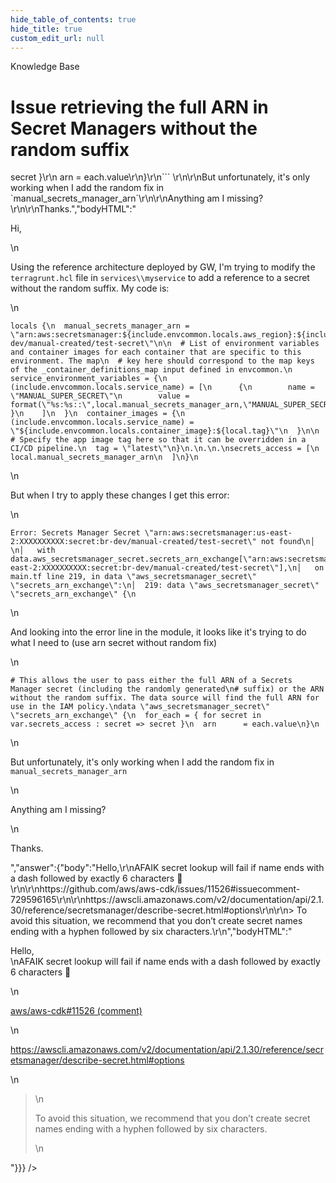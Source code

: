 ```yaml
---
hide_table_of_contents: true
hide_title: true
custom_edit_url: null
---
```



<CenterLayout>
<span className="title">Knowledge Base</span>
<h1>Issue retrieving the full ARN in Secret Managers without the random suffix</h1>
<GitHub discussion={{"id":"D_kwDOF8slf84AOsdT","number":169,"author":{"login":"fsanzdev"},"title":"Issue retrieving the full ARN in Secret Managers without the random suffix","body":"Hi, \r\n\r\nUsing the reference architecture deployed by GW, I'm trying to modify the `terragrunt.hcl` file in `services\\myservice` to add a reference to a secret without the random suffix. My code is:\r\n\r\n```\r\nlocals {\r\n  manual_secrets_manager_arn = \"arn:aws:secretsmanager:${include.envcommon.locals.aws_region}:${include.envcommon.locals.account_id}:secret:br-dev/manual-created/test-secret\"\r\n\r\n  # List of environment variables and container images for each container that are specific to this environment. The map\r\n  # key here should correspond to the map keys of the _container_definitions_map input defined in envcommon.\r\n  service_environment_variables = {\r\n    (include.envcommon.locals.service_name) = [\r\n      {\r\n        name = \"MANUAL_SUPER_SECRET\"\r\n        value = format(\"%s:%s::\",local.manual_secrets_manager_arn,\"MANUAL_SUPER_SECRET\")\r\n      }\r\n    ]\r\n  }\r\n  container_images = {\r\n    (include.envcommon.locals.service_name) = \"${include.envcommon.locals.container_image}:${local.tag}\"\r\n  }\r\n\r\n  # Specify the app image tag here so that it can be overridden in a CI/CD pipeline.\r\n  tag = \"latest\"\r\n}\r\n.\r\n.\r\n.\r\nsecrets_access = [\r\n     local.manual_secrets_manager_arn\r\n  ]\r\n}\r\n```\r\n\r\nBut when I try to apply these changes I get this error:\r\n\r\n```\r\nError: Secrets Manager Secret \"arn:aws:secretsmanager:us-east-2:XXXXXXXXXX:secret:br-dev/manual-created/test-secret\" not found\r\n│ \r\n│   with data.aws_secretsmanager_secret.secrets_arn_exchange[\"arn:aws:secretsmanager:us-east-2:XXXXXXXXXX:secret:br-dev/manual-created/test-secret\"],\r\n│   on main.tf line 219, in data \"aws_secretsmanager_secret\" \"secrets_arn_exchange\":\r\n│  219: data \"aws_secretsmanager_secret\" \"secrets_arn_exchange\" {\r\n```\r\n\r\nAnd looking into the error line in the module, it looks like it's trying to do what I need to (use arn secret without random fix)\r\n\r\n```\r\n# This allows the user to pass either the full ARN of a Secrets Manager secret (including the randomly generated\r\n# suffix) or the ARN without the random suffix. The data source will find the full ARN for use in the IAM policy.\r\ndata \"aws_secretsmanager_secret\" \"secrets_arn_exchange\" {\r\n  for_each = { for secret in var.secrets_access : secret => secret }\r\n  arn      = each.value\r\n}\r\n``` \r\n\r\nBut unfortunately, it's only working when I add the random fix in `manual_secrets_manager_arn`\r\n\r\nAnything am I missing? \r\n\r\nThanks.","bodyHTML":"<p dir=\"auto\">Hi,</p>\n<p dir=\"auto\">Using the reference architecture deployed by GW, I'm trying to modify the <code class=\"notranslate\">terragrunt.hcl</code> file in <code class=\"notranslate\">services\\myservice</code> to add a reference to a secret without the random suffix. My code is:</p>\n<div class=\"snippet-clipboard-content notranslate position-relative overflow-auto\" data-snippet-clipboard-copy-content=\"locals {\n  manual_secrets_manager_arn = &quot;arn:aws:secretsmanager:${include.envcommon.locals.aws_region}:${include.envcommon.locals.account_id}:secret:br-dev/manual-created/test-secret&quot;\n\n  # List of environment variables and container images for each container that are specific to this environment. The map\n  # key here should correspond to the map keys of the _container_definitions_map input defined in envcommon.\n  service_environment_variables = {\n    (include.envcommon.locals.service_name) = [\n      {\n        name = &quot;MANUAL_SUPER_SECRET&quot;\n        value = format(&quot;%s:%s::&quot;,local.manual_secrets_manager_arn,&quot;MANUAL_SUPER_SECRET&quot;)\n      }\n    ]\n  }\n  container_images = {\n    (include.envcommon.locals.service_name) = &quot;${include.envcommon.locals.container_image}:${local.tag}&quot;\n  }\n\n  # Specify the app image tag here so that it can be overridden in a CI/CD pipeline.\n  tag = &quot;latest&quot;\n}\n.\n.\n.\nsecrets_access = [\n     local.manual_secrets_manager_arn\n  ]\n}\"><pre class=\"notranslate\"><code>locals {\n  manual_secrets_manager_arn = \"arn:aws:secretsmanager:${include.envcommon.locals.aws_region}:${include.envcommon.locals.account_id}:secret:br-dev/manual-created/test-secret\"\n\n  # List of environment variables and container images for each container that are specific to this environment. The map\n  # key here should correspond to the map keys of the _container_definitions_map input defined in envcommon.\n  service_environment_variables = {\n    (include.envcommon.locals.service_name) = [\n      {\n        name = \"MANUAL_SUPER_SECRET\"\n        value = format(\"%s:%s::\",local.manual_secrets_manager_arn,\"MANUAL_SUPER_SECRET\")\n      }\n    ]\n  }\n  container_images = {\n    (include.envcommon.locals.service_name) = \"${include.envcommon.locals.container_image}:${local.tag}\"\n  }\n\n  # Specify the app image tag here so that it can be overridden in a CI/CD pipeline.\n  tag = \"latest\"\n}\n.\n.\n.\nsecrets_access = [\n     local.manual_secrets_manager_arn\n  ]\n}\n</code></pre></div>\n<p dir=\"auto\">But when I try to apply these changes I get this error:</p>\n<div class=\"snippet-clipboard-content notranslate position-relative overflow-auto\" data-snippet-clipboard-copy-content=\"Error: Secrets Manager Secret &quot;arn:aws:secretsmanager:us-east-2:XXXXXXXXXX:secret:br-dev/manual-created/test-secret&quot; not found\n│ \n│   with data.aws_secretsmanager_secret.secrets_arn_exchange[&quot;arn:aws:secretsmanager:us-east-2:XXXXXXXXXX:secret:br-dev/manual-created/test-secret&quot;],\n│   on main.tf line 219, in data &quot;aws_secretsmanager_secret&quot; &quot;secrets_arn_exchange&quot;:\n│  219: data &quot;aws_secretsmanager_secret&quot; &quot;secrets_arn_exchange&quot; {\"><pre class=\"notranslate\"><code>Error: Secrets Manager Secret \"arn:aws:secretsmanager:us-east-2:XXXXXXXXXX:secret:br-dev/manual-created/test-secret\" not found\n│ \n│   with data.aws_secretsmanager_secret.secrets_arn_exchange[\"arn:aws:secretsmanager:us-east-2:XXXXXXXXXX:secret:br-dev/manual-created/test-secret\"],\n│   on main.tf line 219, in data \"aws_secretsmanager_secret\" \"secrets_arn_exchange\":\n│  219: data \"aws_secretsmanager_secret\" \"secrets_arn_exchange\" {\n</code></pre></div>\n<p dir=\"auto\">And looking into the error line in the module, it looks like it's trying to do what I need to (use arn secret without random fix)</p>\n<div class=\"snippet-clipboard-content notranslate position-relative overflow-auto\" data-snippet-clipboard-copy-content=\"# This allows the user to pass either the full ARN of a Secrets Manager secret (including the randomly generated\n# suffix) or the ARN without the random suffix. The data source will find the full ARN for use in the IAM policy.\ndata &quot;aws_secretsmanager_secret&quot; &quot;secrets_arn_exchange&quot; {\n  for_each = { for secret in var.secrets_access : secret =&gt; secret }\n  arn      = each.value\n}\"><pre class=\"notranslate\"><code># This allows the user to pass either the full ARN of a Secrets Manager secret (including the randomly generated\n# suffix) or the ARN without the random suffix. The data source will find the full ARN for use in the IAM policy.\ndata \"aws_secretsmanager_secret\" \"secrets_arn_exchange\" {\n  for_each = { for secret in var.secrets_access : secret =&gt; secret }\n  arn      = each.value\n}\n</code></pre></div>\n<p dir=\"auto\">But unfortunately, it's only working when I add the random fix in <code class=\"notranslate\">manual_secrets_manager_arn</code></p>\n<p dir=\"auto\">Anything am I missing?</p>\n<p dir=\"auto\">Thanks.</p>","answer":{"body":"Hello,\r\nAFAIK secret lookup will fail if name ends with a dash followed by exactly 6 characters 🤷\r\n\r\nhttps://github.com/aws/aws-cdk/issues/11526#issuecomment-729596165\r\n\r\nhttps://awscli.amazonaws.com/v2/documentation/api/2.1.30/reference/secretsmanager/describe-secret.html#options\r\n\r\n> To avoid this situation, we recommend that you don’t create secret names ending with a hyphen followed by six characters.\r\n","bodyHTML":"<p dir=\"auto\">Hello,<br>\nAFAIK secret lookup will fail if name ends with a dash followed by exactly 6 characters <g-emoji class=\"g-emoji\" alias=\"shrug\" fallback-src=\"https://github.githubassets.com/images/icons/emoji/unicode/1f937.png\">🤷</g-emoji></p>\n<p dir=\"auto\"><a class=\"issue-link js-issue-link\" data-error-text=\"Failed to load title\" data-id=\"745025983\" data-permission-text=\"Title is private\" data-url=\"https://github.com/aws/aws-cdk/issues/11526\" data-hovercard-type=\"issue\" data-hovercard-url=\"/aws/aws-cdk/issues/11526/hovercard?comment_id=729596165&amp;comment_type=issue_comment\" href=\"https://github.com/aws/aws-cdk/issues/11526#issuecomment-729596165\">aws/aws-cdk#11526 (comment)</a></p>\n<p dir=\"auto\"><a href=\"https://awscli.amazonaws.com/v2/documentation/api/2.1.30/reference/secretsmanager/describe-secret.html#options\" rel=\"nofollow\">https://awscli.amazonaws.com/v2/documentation/api/2.1.30/reference/secretsmanager/describe-secret.html#options</a></p>\n<blockquote>\n<p dir=\"auto\">To avoid this situation, we recommend that you don’t create secret names ending with a hyphen followed by six characters.</p>\n</blockquote>"}}} />

</CenterLayout>
  

<!-- ##DOCS-SOURCER-START
{
  "sourcePlugin": "github-discussions",
  "hash": "13bf2c0b2d8e2b8c6e599878586e42d0"
}
##DOCS-SOURCER-END -->
